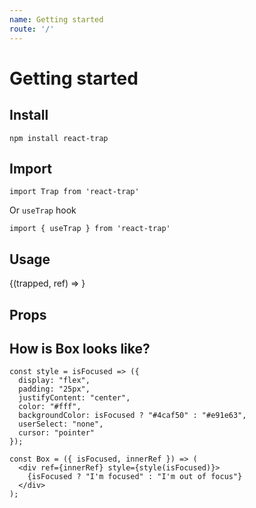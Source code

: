```yaml
---
name: Getting started
route: '/'
---
```



# Getting started

## Install

```
npm install react-trap
```
## Import
```
import Trap from 'react-trap'
```
Or `useTrap` hook
```
import { useTrap } from 'react-trap'
```

## Usage 

<Playground >
  <Trap event="click">
    {(trapped, ref) => <Box innerRef={ref} isFocused={trapped} />}
  </Trap>
</Playground>

## Props

<PropsTable of={PropTypesDisplay} />

## How is Box looks like?

```
const style = isFocused => ({
  display: "flex",
  padding: "25px",
  justifyContent: "center",
  color: "#fff",
  backgroundColor: isFocused ? "#4caf50" : "#e91e63",
  userSelect: "none",
  cursor: "pointer"
});

const Box = ({ isFocused, innerRef }) => (
  <div ref={innerRef} style={style(isFocused)}>
    {isFocused ? "I'm focused" : "I'm out of focus"}
  </div>
);
```
